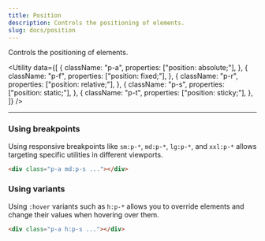 ```yaml
---
title: Position
description: Controls the positioning of elements.
slug: docs/position
---
```


Controls the positioning of elements.

<Utility
  data={[
    {
      className: "p-a",
      properties: ["position: absolute;"],
    },
    {
      className: "p-f",
      properties: ["position: fixed;"],
    },
    {
      className: "p-r",
      properties: ["position: relative;"],
    },
    {
      className: "p-s",
      properties: ["position: static;"],
    },
    {
      className: "p-t",
      properties: ["position: sticky;"],
    },
  ]}
/>

---

### Using breakpoints

Using responsive breakpoints like `sm:p-*`, `md:p-*`, `lg:p-*`, and `xxl:p-*` allows targeting specific utilities in different viewports.

```html "md:p-s"
<div class="p-a md:p-s ..."></div>
```

### Using variants

Using `:hover` variants such as `h:p-*` allows you to override elements and change their values when hovering over them.

```html "h:p-s"
<div class="p-a h:p-s ..."></div>
```
